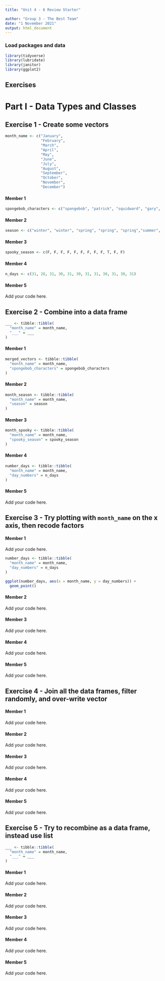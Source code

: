 ```yaml
---
title: "Unit 4 - 6 Review Starter"

author: "Group 3 - The Best Team"
date: "1 November 2021"
output: html_document
---
```


### Load packages and data

```r
library(tidyverse) 
library(lubridate)
library(janitor)
library(ggplot2)
```

## Exercises

# Part I - Data Types and Classes

## Exercise 1 - Create some vectors

```r
month_name <- c("January", 
                "February",
                "March",
                "April",
                "May",
                "June",
                "July",
                "August",
                "September",
                "October",
                "November",
                "December")
```

#### Member 1

```r
spongebob_characters <- c("spongebob", "patrick", "squidward", "gary", "sandy", "larry", "krabs", "plankton", "dutchman", "karen", "pearl", "neptune")
```

#### Member 2

```r
season <- c("winter", "winter", "spring", "spring", "spring","summer", "summer", "summer","fall", "fall","winter", "winter")

```


#### Member 3

```r
spooky_season <- c(F, F, F, F, F, F, F, F, F, T, F, F)
```

#### Member 4

```r
n_days <- c(31, 28, 31, 30, 31, 30, 31, 31, 30, 31, 30, 31)
```

#### Member 5

Add your code here.

## Exercise 2 - Combine into a data frame

```r
___ <- tibble::tibble(
  "month_name" = month_name,
  "___" = ___
)
```

#### Member 1

```r
merged_vectors <- tibble::tibble(
  "month_name" = month_name,
  "spongebob_characters" = spongebob_characters
)
```

#### Member 2

```r
month_season <- tibble::tibble(
  "month_name" = month_name,
  "season" = season
)
```

#### Member 3

```r
month_spooky <- tibble::tibble(
  "month_name" = month_name,
  "spooky_season" = spooky_season
)
```

#### Member 4

```r
number_days <- tibble::tibble(
  "month_name" = month_name,
  "day_numbers" = n_days
)
```

#### Member 5

Add your code here.

## Exercise 3 - Try plotting with `month_name` on the x axis, then recode factors

#### Member 1

Add your code here.
```r
number_days <- tibble::tibble(
  "month_name" = month_name,
  "day_numbers" = n_days
)
```

```r
ggplot(number_days, aes(x = month_name, y = day_numbers)) +
  geom_point()
```



#### Member 2

Add your code here.

#### Member 3

Add your code here.

#### Member 4

Add your code here.

#### Member 5

Add your code here.

## Exercise 4 - Join all the data frames, filter randomly, and over-write vector

#### Member 1

Add your code here.

#### Member 2

Add your code here.

#### Member 3

Add your code here.

#### Member 4

Add your code here.

#### Member 5

Add your code here.

## Exercise 5 - Try to recombine as a data frame, instead use list

```r
___ <- tibble::tibble(
  "month_name" = month_name,
  "___" = ___
)
```

#### Member 1

Add your code here.

#### Member 2

Add your code here.

#### Member 3

Add your code here.

#### Member 4

Add your code here.

#### Member 5

Add your code here.
